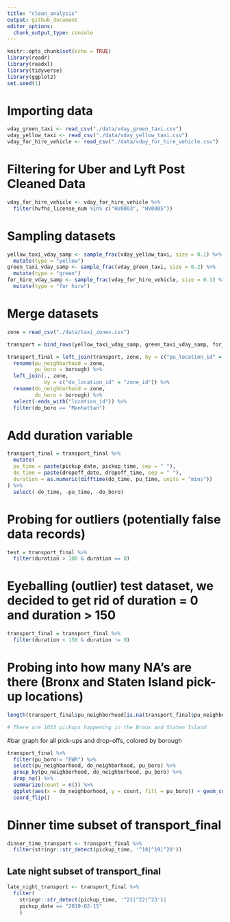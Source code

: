```yaml
---
title: "clean_analysis"
output: github_document
editor_options: 
  chunk_output_type: console
---
```


```r
knitr::opts_chunk$set(echo = TRUE)
library(readr)
library(readxl)
library(tidyverse)
library(ggplot2)
set.seed(1)
```

# Importing data

```r
vday_green_taxi <- read_csv("./data/vday_green_taxi.csv")
vday_yellow_taxi <- read_csv("./data/vday_yellow_taxi.csv")
vday_for_hire_vehicle <- read_csv("./data/vday_for_hire_vehicle.csv")
```

# Filtering for Uber and Lyft Post Cleaned Data 

```r
vday_for_hire_vehicle <- vday_for_hire_vehicle %>% 
  filter(hvfhs_license_num %in% c("HV0003", "HV0005"))
```

# Sampling datasets

```r
yellow_taxi_vday_samp <- sample_frac(vday_yellow_taxi, size = 0.1) %>% 
  mutate(type = "yellow")
green_taxi_vday_samp <- sample_frac(vday_green_taxi, size = 0.2) %>% 
  mutate(type = "green")
for_hire_vday_samp <- sample_frac(vday_for_hire_vehicle, size = 0.1) %>% 
  mutate(type = "for hire")
```

# Merge datasets
```r
zone = read_csv("./data/taxi_zones.csv")

transport = bind_rows(yellow_taxi_vday_samp, green_taxi_vday_samp, for_hire_vday_samp) 

transport_final = left_join(transport, zone, by = c("pu_location_id" = "zone_id")) %>% 
  rename(pu_neighborhood = zone,
         pu_boro = borough) %>% 
  left_join(., zone, 
            by = c("do_location_id" = "zone_id")) %>%
  rename(do_neighborhood = zone,
         do_boro = borough) %>% 
  select(-ends_with("location_id")) %>% 
  filter(do_boro == "Manhattan") 
```

# Add duration variable
```r
transport_final = transport_final %>% 
  mutate(
  pu_time = paste(pickup_date, pickup_time, sep = " "),
  do_time = paste(dropoff_date, dropoff_time, sep = " "),
  duration = as.numeric(difftime(do_time, pu_time, units = "mins"))
) %>% 
  select(-do_time, -pu_time, -do_boro)
```

# Probing for outliers (potentially false data records)
```r
test = transport_final %>% 
  filter(duration > 100 & duration == 0) 
```

# Eyeballing (outlier) test dataset, we decided to get rid of duration = 0 and duration > 150

```r
transport_final = transport_final %>% 
  filter(duration < 150 & duration != 0)
```

# Probing into how many NA's are there (Bronx and Staten Island pick-up locations) 
```r
length(transport_final$pu_neighborhood[is.na(transport_final$pu_neighborhood)])

# There are 1613 pickups happening in the Bronx and Staten Island
```

#bar graph for all pick-ups and drop-offs, colored by borough
```r
transport_final %>% 
  filter(pu_boro!= "EWR") %>% 
  select(pu_neighborhood, do_neighborhood, pu_boro) %>% 
  group_by(pu_neighborhood, do_neighborhood, pu_boro) %>% 
  drop_na() %>% 
  summarize(count = n()) %>% 
  ggplot(aes(x = do_neighborhood, y = count, fill = pu_boro)) + geom_col() +
  coord_flip() 
```

# Dinner time subset of transport_final
```r
dinner_time_transport <- transport_final %>% 
  filter(stringr::str_detect(pickup_time, '^18|^19|^20'))
```

## Late night subset of transport_final
```r
late_night_transport <- transport_final %>% 
  filter(
    stringr::str_detect(pickup_time, '^21|^22|^23')|
    pickup_date == "2019-02-15"
    )
```

